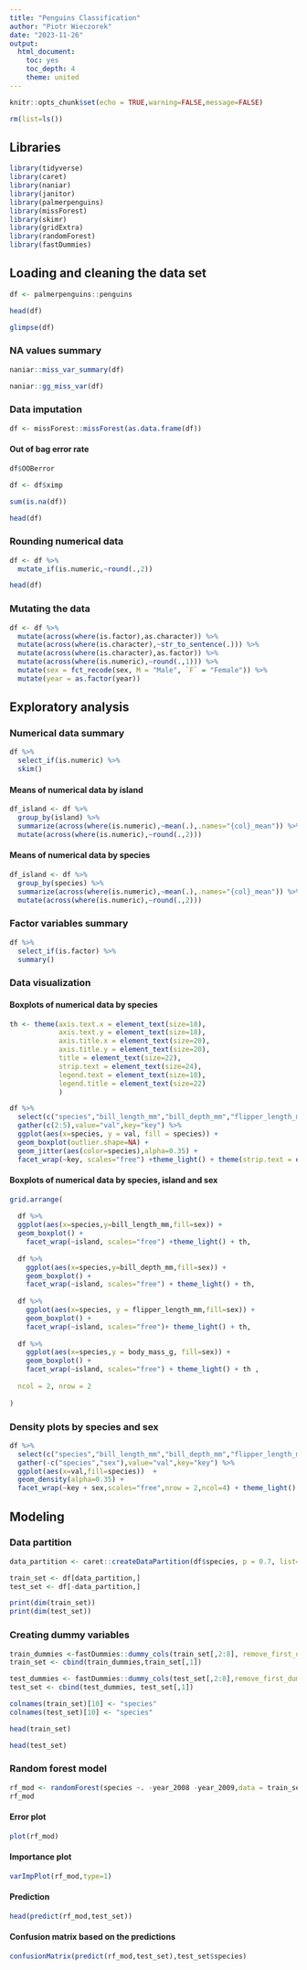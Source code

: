 ---
title: "Penguins Classification"
author: "Piotr Wieczorek"
date: "2023-11-26"
output: 
  html_document: 
    toc: yes
    toc_depth: 4
    theme: united
---

```{r setup, include=FALSE}
knitr::opts_chunk$set(echo = TRUE,warning=FALSE,message=FALSE)
```

```{r}
rm(list=ls())
```

## Libraries
```{r}
library(tidyverse)
library(caret)
library(naniar)
library(janitor)
library(palmerpenguins)
library(missForest)
library(skimr)
library(gridExtra)
library(randomForest)
library(fastDummies)
```

## Loading and cleaning the data set

```{r}
df <- palmerpenguins::penguins
```

```{r}
head(df)
```

```{r}
glimpse(df)
```

### NA values summary

```{r}
naniar::miss_var_summary(df)
```

```{r}
naniar::gg_miss_var(df)
```

### Data imputation


```{r}
df <- missForest::missForest(as.data.frame(df))
```

#### Out of bag error rate

```{r}
df$OOBerror
```

```{r}
df <- df$ximp
```


```{r}
sum(is.na(df))
```

```{r}
head(df)
```

### Rounding numerical data

```{r}
df <- df %>%
  mutate_if(is.numeric,~round(.,2))
```

```{r}
head(df)
```


### Mutating the data
```{r}
df <- df %>%
  mutate(across(where(is.factor),as.character)) %>%
  mutate(across(where(is.character),~str_to_sentence(.))) %>%
  mutate(across(where(is.character),as.factor)) %>%
  mutate(across(where(is.numeric),~round(.,1))) %>%
  mutate(sex = fct_recode(sex, M = "Male", `F` = "Female")) %>%
  mutate(year = as.factor(year))
```


## Exploratory analysis

### Numerical data summary

```{r}
df %>%
  select_if(is.numeric) %>%
  skim()
```


#### Means of numerical data by island

```{r}
df_island <- df %>%
  group_by(island) %>%
  summarize(across(where(is.numeric),~mean(.),.names="{col}_mean")) %>%
  mutate(across(where(is.numeric),~round(.,2)))
```

#### Means of numerical data by species

```{r}
df_island <- df %>%
  group_by(species) %>%
  summarize(across(where(is.numeric),~mean(.),.names="{col}_mean")) %>%
  mutate(across(where(is.numeric),~round(.,2)))
```

### Factor variables summary

```{r}
df %>%
  select_if(is.factor) %>%
  summary()
```


### Data visualization

#### Boxplots of numerical data by species

```{r,fig.width=10,fig.height=6}
th <- theme(axis.text.x = element_text(size=18),
            axis.text.y = element_text(size=18),
            axis.title.x = element_text(size=20),
            axis.title.y = element_text(size=20),
            title = element_text(size=22),
            strip.text = element_text(size=24),
            legend.text = element_text(size=18),
            legend.title = element_text(size=22)
            )

df %>%
  select(c("species","bill_length_mm","bill_depth_mm","flipper_length_mm","body_mass_g")) %>%
  gather(c(2:5),value="val",key="key") %>%
  ggplot(aes(x=species, y = val, fill = species)) + 
  geom_boxplot(outlier.shape=NA) + 
  geom_jitter(aes(color=species),alpha=0.35) + 
  facet_wrap(~key, scales="free") +theme_light() + theme(strip.text = element_text(size=16))
```

#### Boxplots of numerical data by species, island and sex

```{r,fig.width=20,fig.height=14}

grid.arrange(
  
  df %>%
  ggplot(aes(x=species,y=bill_length_mm,fill=sex)) +
  geom_boxplot() + 
    facet_wrap(~island, scales="free") +theme_light() + th,
  
  df %>%
    ggplot(aes(x=species,y=bill_depth_mm,fill=sex)) +
    geom_boxplot() + 
    facet_wrap(~island, scales="free") + theme_light() + th,
  
  df %>%
    ggplot(aes(x=species, y = flipper_length_mm,fill=sex)) + 
    geom_boxplot() + 
    facet_wrap(~island, scales="free")+ theme_light() + th,
  
  df %>%
    ggplot(aes(x=species,y = body_mass_g, fill=sex)) + 
    geom_boxplot() + 
    facet_wrap(~island, scales="free") + theme_light() + th ,
  
  ncol = 2, nrow = 2
  
)
```


### Density plots by species and sex
```{r,fig.width=12,fig.height=6}
df %>%
  select(c("species","bill_length_mm","bill_depth_mm","flipper_length_mm","body_mass_g","sex")) %>%
  gather(-c("species","sex"),value="val",key="key") %>% 
  ggplot(aes(x=val,fill=species))  +
  geom_density(alpha=0.35) + 
  facet_wrap(~key + sex,scales="free",nrow = 2,ncol=4) + theme_light() + theme(strip.text = element_text(size=16))
```



## Modeling

### Data partition


```{r}
data_partition <- caret::createDataPartition(df$species, p = 0.7, list=FALSE)

train_set <- df[data_partition,]
test_set <- df[-data_partition,]

print(dim(train_set))
print(dim(test_set))
```

### Creating dummy variables

```{r}
train_dummies <-fastDummies::dummy_cols(train_set[,2:8], remove_first_dummy = TRUE, remove_selected_columns = TRUE)
train_set <- cbind(train_dummies,train_set[,1])

test_dummies <- fastDummies::dummy_cols(test_set[,2:8],remove_first_dummy = TRUE, remove_selected_columns = TRUE)
test_set <- cbind(test_dummies, test_set[,1])
```


```{r}
colnames(train_set)[10] <- "species"
colnames(test_set)[10] <- "species"
```

```{r}
head(train_set)
```

```{r}
head(test_set)
```

### Random forest model

```{r}
rf_mod <- randomForest(species ~. -year_2008 -year_2009,data = train_set, ntree=20, mtry = floor(sqrt(ncol(train_set))),importance = TRUE)
rf_mod
```

#### Error plot


```{r}
plot(rf_mod)
```

#### Importance plot

```{r}
varImpPlot(rf_mod,type=1)
```
#### Prediction

```{r}
head(predict(rf_mod,test_set))
```

#### Confusion matrix based on the predictions

```{r}
confusionMatrix(predict(rf_mod,test_set),test_set$species)
```


